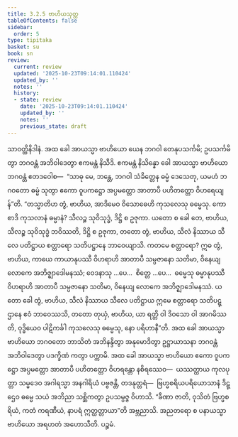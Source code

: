 ```yaml
---
title: 3.2.5 ဗာဟိယသုတ္တ
tableOfContents: false
sidebar:
  order: 5
type: tipitaka
basket: su
book: sn
review:
  current: review
  updated: '2025-10-23T09:14:01.110424'
  updated_by: ''
  notes: ''
  history:
  - state: review
    date: '2025-10-23T09:14:01.110424'
    updated_by: ''
    notes: ''
    previous_state: draft
---
```



<ReviewStatus review={frontmatter.review} showDetails={true} />

<HypothesisAnnotation frontmatter={frontmatter} />

<DynamicBreadcrumb />

<Division number="381" book="sn" e="ch" v="18" p="335">

<Paragraph number="834" book="sn">
သာဝတ္ထိနိဒါနံ. အထ ခေါ အာယသ္မာ ဗာဟိယော ယေန ဘဂဝါ တေနုပသင်္ကမိ; ဥပသင်္ကမိတွာ ဘဂဝန္တံ အဘိဝါဒေတွာ ဧကမန္တံ နိသီဒိ. ဧကမန္တံ နိသိန္နော ခေါ အာယသ္မာ ဗာဟိယော ဘဂဝန္တံ ဧတဒဝေါစ—  “သာဓု မေ, ဘန္တေ, ဘဂဝါ သံခိတ္တေန ဓမ္မံ ဒေသေတု, ယမဟံ ဘဂဝတော ဓမ္မံ သုတွာ ဧကော ဝူပကဋ္ဌော အပ္ပမတ္တော အာတာပီ ပဟိတတ္တော ဝိဟရေယျန်”တိ. “တသ္မာတိဟ တွံ, ဗာဟိယ, အာဒိမေဝ ဝိသောဓေဟိ ကုသလေသု ဓမ္မေသု. ကော စာဒိ ကုသလာနံ ဓမ္မာနံ? သီလဉ္စ သုဝိသုဒ္ဓံ, ဒိဋ္ဌိ စ ဥဇုကာ. ယတော စ ခေါ တေ, ဗာဟိယ, သီလဉ္စ သုဝိသုဒ္ဓံ ဘဝိဿတိ, ဒိဋ္ဌိ စ ဥဇုကာ, တတော တွံ, ဗာဟိယ, သီလံ နိဿာယ သီလေ ပတိဋ္ဌာယ စတ္တာရော သတိပဋ္ဌာနေ ဘာဝေယျာသိ.
</Paragraph>

<Paragraph number="835" book="sn">
ကတမေ စတ္တာရော? ဣဓ တွံ, ဗာဟိယ, ကာယေ ကာယာနုပဿီ ဝိဟရာဟိ အာတာပီ သမ္ပဇာနော သတိမာ, ဝိနေယျ လောကေ အဘိဇ္ဈာဒေါမနဿံ; ဝေဒနာသု …ပေ…  စိတ္တေ …ပေ…  ဓမ္မေသု ဓမ္မာနုပဿီ ဝိဟရာဟိ အာတာပီ သမ္ပဇာနော သတိမာ, ဝိနေယျ လောကေ အဘိဇ္ဈာဒေါမနဿံ. ယတော ခေါ တွံ, ဗာဟိယ, သီလံ နိဿာယ သီလေ ပတိဋ္ဌာယ ဣမေ စတ္တာရော သတိပဋ္ဌာနေ ဧဝံ ဘာဝေဿသိ, တတော တုယှံ, ဗာဟိယ, ယာ ရတ္တိ ဝါ ဒိဝသော ဝါ အာဂမိဿတိ, ဝုဒ္ဓိယေဝ ပါဋိကင်္ခါ ကုသလေသု ဓမ္မေသု, နော ပရိဟာနီ”တိ.
</Paragraph>

<Paragraph number="836" book="sn">
အထ ခေါ အာယသ္မာ ဗာဟိယော ဘဂဝတော ဘာသိတံ အဘိနန္ဒိတွာ အနုမောဒိတွာ ဥဋ္ဌာယာသနာ ဘဂဝန္တံ အဘိဝါဒေတွာ ပဒက္ခိဏံ ကတွာ ပက္ကာမိ. အထ ခေါ အာယသ္မာ ဗာဟိယော ဧကော ဝူပကဋ္ဌော အပ္ပမတ္တော အာတာပီ ပဟိတတ္တော ဝိဟရန္တော နစိရဿေဝ—  ယဿတ္ထာယ ကုလပုတ္တာ သမ္မဒေဝ အဂါရသ္မာ အနဂါရိယံ ပဗ္ဗဇန္တိ, တဒနုတ္တရံ—  ဗြဟ္မစရိယပရိယောသာနံ ဒိဋ္ဌေဝ ဓမ္မေ သယံ အဘိညာ သစ္ဆိကတွာ ဥပသမ္ပဇ္ဇ ဝိဟာသိ. “ခီဏာ ဇာတိ, ဝုသိတံ ဗြဟ္မစရိယံ, ကတံ ကရဏီယံ, နာပရံ ဣတ္ထတ္တာယာ”တိ အဗ္ဘညာသိ. အညတရော စ ပနာယသ္မာ ဗာဟိယော အရဟတံ အဟောသီတိ.

</Paragraph>
</Division>

<Paragraph number="837" type="center" book="sn">
ပဉ္စမံ.
</Paragraph>